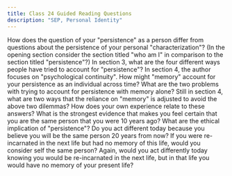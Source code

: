 ```yaml
---
title: Class 24 Guided Reading Questions
description: "SEP, Personal Identity"
---
```


<QuestionBlock type="reading-content">
<Question level={1}>How does the question of your "persistence" as a person differ from questions
about the persistence of your personal "characterization"?</Question>
<Question level={2}>(In the opening section consider the section titled "who am I" in
comparison to the section titled "persistence"?)</Question>
</QuestionBlock>
<QuestionBlock type="reading-content">
<Question level={1}>In section 3, what are the four different ways people have tried to account for
"persistence"?</Question>
</QuestionBlock>
<QuestionBlock type="reading-content">
<Question level={1}>In section 4, the author focuses on "psychological continuity".</Question>
<Question level={2}>How might "memory" account for your persistence as an individual across time?</Question>
<Question level={2}>What are the two problems with trying to account for persistence with memory alone?</Question>
</QuestionBlock>
<QuestionBlock type="reading-content">
<Question level={1}>Still in section 4, what are two ways that the reliance on "memory" is adjusted to avoid the above two dilemmas?</Question>
</QuestionBlock>
<QuestionBlock type="reading-discussion">
<Question level={1}>How does your own experience relate to these answers? What is the strongest evidence that makes you feel certain that you are the same person that you were 10 years ago?</Question>
</QuestionBlock>
<QuestionBlock type="reading-content">
<Question level={1}>What are the ethical implication of "persistence"? Do you act different today because you believe you will be the same person 20 years from now?</Question>
</QuestionBlock>
<QuestionBlock type="reading-content">
<Question level={1}>If you were re-incarnated in the next life but had no memory of this life, would you consider self the same person?</Question>
</QuestionBlock>
<QuestionBlock type="reading-content">
<Question level={1}>Again, would you act differently today knowing you would be re-incarnated in the next life, but in that life you would have no memory of your present life?</Question>
</QuestionBlock>
